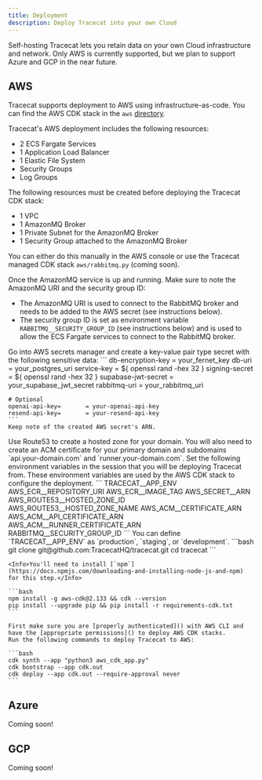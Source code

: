 ```yaml
---
title: Deployment
description: Deploy Tracecat into your own Cloud
---
```


Self-hosting Tracecat lets you retain data on your own Cloud infrastructure and network.
Only AWS is currently supported, but we plan to support Azure and GCP in the near future.

## AWS

Tracecat supports deployment to AWS using infrastructure-as-code.
You can find the AWS CDK stack in the `aws` [directory](https://github.com/TracecatHQ/tracecat/blob/main/aws/stack.py).

Tracecat's AWS deployment includes the following resources:
- 2 ECS Fargate Services
- 1 Application Load Balancer
- 1 Elastic File System
- Security Groups
- Log Groups

The following resources must be created before deploying the Tracecat CDK stack:
- 1 VPC
- 1 AmazonMQ Broker
- 1 Private Subnet for the AmazonMQ Broker
- 1 Security Group attached to the AmazonMQ Broker

You can either do this manually in the AWS console or use the Tracecat managed CDK stack `aws/rabbitmq.py` (coming soon).

Once the AmazonMQ service is up and running. Make sure to note the AmazonMQ URI and the security group ID:
- The AmazonMQ URI is used to connect to the RabbitMQ broker and needs to be added to the AWS secret (see instructions below).
- The security group ID is set as environment variable `RABBITMQ__SECURITY_GROUP_ID` (see instructions below) and is used to allow the ECS Fargate services to connect to the RabbitMQ broker.

<Steps>
  <Step title="Create AWS secret">
    Go into AWS secrets manager and create a key-value pair type secret with the following sensitive data:
    ```
    db-encryption-key     = your_fernet_key
    db-uri                = your_postgres_uri
    service-key           = ${ openssl rand -hex 32 }
    signing-secret        = ${ openssl rand -hex 32 }
    supabase-jwt-secret   = your_supabase_jwt_secret
    rabbitmq-uri          = your_rabbitmq_uri

    # Optional
    openai-api-key=       = your-openai-api-key
    resend-api-key=       = your-resend-api-key
    ```
    Keep note of the created AWS secret's ARN.
  </Step>
  <Step title="Configure domains and TLS certificates">
    Use Route53 to create a hosted zone for your domain.
    You will also need to create an ACM certificate for your primary domain
    and subdomains `api.your-domain.com` and `runner.your-domain.com`.
  </Step>
  <Step title="Set environment variables">
    Set the following environment variables in the session that you will be deploying Tracecat from.
    These environment variables are used by the AWS CDK stack to configure the deployment.
    ```
    TRACECAT__APP_ENV
    AWS_ECR__REPOSITORY_URI
    AWS_ECR__IMAGE_TAG
    AWS_SECRET__ARN
    AWS_ROUTE53__HOSTED_ZONE_ID
    AWS_ROUTE53__HOSTED_ZONE_NAME
    AWS_ACM__CERTIFICATE_ARN
    AWS_ACM__API_CERTIFICATE_ARN
    AWS_ACM__RUNNER_CERTIFICATE_ARN
    RABBITMQ__SECURITY_GROUP_ID
    ```
    <Info>You can define `TRACECAT__APP_ENV` as `production`, `staging`, or `development`.</Info>

  </Step>
  <Step title="Clone GitHub repository">
    ```bash
    git clone git@github.com:TracecatHQ/tracecat.git
    cd tracecat
    ```
  </Step>
  <Step title="Install AWS CDK dependencies">

    <Info>You'll need to install [`npm`](https://docs.npmjs.com/downloading-and-installing-node-js-and-npm) for this step.</Info>

    ```bash
    npm install -g aws-cdk@2.133 && cdk --version
    pip install --upgrade pip && pip install -r requirements-cdk.txt
    ```
  </Step>
  <Step title="Deploy AWS CDK stack">

    First make sure you are [properly authenticated]() with AWS CLI and have the [appropriate permissions]() to deploy AWS CDK stacks.
    Run the following commands to deploy Tracecat to AWS:

    ```bash
    cdk synth --app "python3 aws_cdk_app.py"
    cdk bootstrap --app cdk.out
    cdk deploy --app cdk.out --require-approval never
    ```
  </Step>
</Steps>

## Azure

Coming soon!

## GCP

Coming soon!
